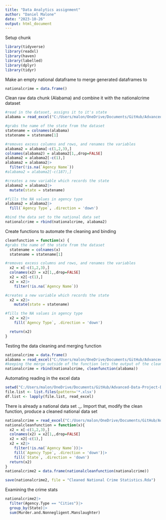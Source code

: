 ```yaml
---
title: "Data Analytics assignment"
author: "Daniel Malone"
date: "2023-10-26"
output: html_document
---
```

Setup chunk
```r
library(tidyverse)
library(readxl)
library(haven)
library(labelled)
library(dplyr)
library(tidyr)
```

Make an empty national dataframe to merge generated dataframes to

```r
nationalcrime = data.frame()

```

Clean raw data chunk (Alabama) and combine it with the nationalcrime dataset

```r
#read in the dataset, assigns it to it's state
alabama = read_excel("C:/Users/malon/OneDrive/Documents/GitHub/Advanced-Data-Project-Daniel-Margo/stateTables (1)/State Tables Offenses by Agency/Alabama_Offense_Type_by_Agency_2021.xls")

#grabs the name of the state from the dataset
statename = colnames(alabama)
statename = statename[1]

#removes excess columns and rows, and renames the variables
alabama2 = alabama[-c(1,2,3),]
colnames(alabama2) = alabama2[1,,drop=FALSE]
alabama2 = alabama2[-c(1),]
alabama2 = alabama2|>
  filter(!is.na(`Agency Name`))
#alabama2 = alabama2[-c(187),]

#creates a new variable which records the state
alabama2 = alabama2|>
  mutate(state = statename)

#fills the NA values in agency type
alabama2 = alabama2|>
  fill(`Agency Type`, .direction = 'down')

#bind the data set to the national data set
nationalcrime = rbind(nationalcrime, alabama2)

```
Create functions to automate the cleaning and binding
```r
cleanfunction = function(x) {
#grabs the name of the state from the dataset
  statename = colnames(x)
  statename = statename[1]

#removes excess columns and rows, and renames the variables
  x2 = x[-c(1,2,3),]
  colnames(x2) = x2[1,,drop=FALSE]
  x2 = x2[-c(1),]
  x2 = x2|>
    filter(!is.na(`Agency Name`))

#creates a new variable which records the state
  x2 = x2|>
    mutate(state = statename)

#fills the NA values in agency type
  x2 = x2|>
    fill(`Agency Type`, .direction = 'down')

  return(x2)
}
```

Testing the data cleaning and merging function
```r
nationalcrime = data.frame()
alabama = read_excel("C:/Users/malon/OneDrive/Documents/GitHub/Advanced-Data-Project-Daniel-Margo/stateTables (1)/State Tables Offenses by Agency/Alabama_Offense_Type_by_Agency_2021.xls")
#keeping the merge outside of the function lets the output of the cleanfunction merge into the national crime dataset.  It is important to NOT run the same dataset through the function twice, as it will combine the datasets without noting the identical information.
nationalcrime = rbind(nationalcrime, cleanfunction(alabama))
```

Automating reading in the excel data
```r
setwd("C:/Users/malon/OneDrive/Documents/GitHub/Advanced-Data-Project-Daniel-Margo/stateTables (1)/State Tables Offenses by Agency")
file.list <- list.files(pattern='*.xlsx')
df.list <- lapply(file.list, read_excel)
```

There is already a national data set ._.  Import that, modify the clean function, produce a cleaned national data set

```r
nationalcrime = read_excel("C:/Users/malon/OneDrive/Documents/GitHub/Advanced-Data-Project-Daniel-Margo/stateTables (1)/State Tables Offenses by Agency/United_States_Offense_Type_by_Agency_2021.xls")
nationalcleanfunction = function(x){
  x2 = x[-c(1,2,3),]
  colnames(x2) = x2[1,,drop=FALSE]
  x2 = x2[-c(1),]
  x2 = x2|>
    filter(!is.na(`Agency Name`))|>
    fill(`Agency Type`, .direction = 'down')|>
    fill(`State`, .direction = 'down')
  return(x2)
}
nationalcrime2 = data.frame(nationalcleanfunction(nationalcrime))

save(nationalcrime2, file = "Cleaned National Crime Statistics.Rda")
```

Examining the crime stats

```r
nationalcrime2|>
  filter(Agency.Type == "Cities")|>
  group_by(State)|>
  sum(Murder.and.Nonnegligent.Manslaughter)
```